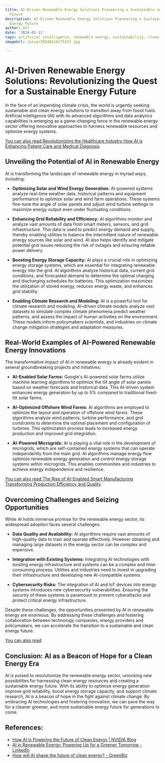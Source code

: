 ```yaml
---
title: AI-Driven Renewable Energy Solutions Pioneering a Sustainable and Clean Energy
  Future
description: AI-Driven Renewable Energy Solutions Pioneering a Sustainable and Clean
  Energy Future
author: Usf
date: '2024-01-11'
tags: artificial intelligence, renewable energy, sustainability, clean energy
imageUrl: /pixa/20240116175233.jpg

---
```

#  AI-Driven  Renewable Energy Solutions:  Revolutionizing the Quest for a Sustainable Energy Future

In the face of an impending  climate  crisis, the world is urgently seeking sustainable and clean energy solutions to transition away from fossil fuels. Artificial intelligence (AI) with its advanced algorithms and data analytics capabilities  is emerging as a game-changing force in the renewable  energy sector offering innovative approaches to harness renewable resources and optimize energy systems.

[You can also read Revolutionizing the Healthcare Industry How AI is Enhancing Patient Care and Medical Diagnosis](Revolutionizing%20the%20Healthcare%20Industry%20How%20AI%20is%20Enhancing%20Patient%20Care%20and%20Medical%20Diagnosis)


## Unveiling the Potential of AI in Renewable Energy

AI is transforming the landscape of renewable energy  in myriad ways, including:

* **Optimizing Solar and Wind Energy Generation:** AI-powered systems analyze real-time weather data, historical patterns and  equipment  performance  to optimize solar and wind farm operations. These systems fine-tune the angle of solar panels and adjust wind turbine settings to maximize energy output  even under fluctuating conditions.

* **Enhancing Grid Reliability and Efficiency:** AI algorithms monitor and analyze vast amounts of data from smart  meters, sensors,  and grid infrastructure. This data is used to predict energy demand and supply, thereby enabling utilities to balance the intermittent nature of renewable energy sources like solar and wind. AI also  helps identify and mitigate potential grid issues reducing the risk of outages and ensuring reliable power  delivery.

* **Boosting Energy Storage Capacity:** AI plays a crucial  role in optimizing energy storage systems, which are essential for integrating renewable energy  into the  grid. AI algorithms analyze historical data, current grid conditions, and forecasted demand to determine the optimal charging and discharging schedules for batteries. This  optimization maximizes the utilization of stored energy, reduces energy waste, and enhances grid stability.

* **Enabling Climate Research and  Modeling:** AI is a powerful tool for climate research and  modeling. AI-driven climate  models analyze vast datasets  to simulate complex climate phenomena predict weather patterns,  and assess the impact of human activities on  the  environment. These models inform policymakers scientists, and industries on climate change mitigation  strategies and adaptation measures.

## Real-World  Examples of AI-Powered Renewable Energy Innovations

The  transformative impact of AI in renewable energy is already evident in several groundbreaking projects and initiatives:

*  **AI-Enabled Solar Farms:** Google's AI-powered solar  farms utilize machine learning algorithms to optimize the tilt angle of  solar  panels based on  weather forecasts and historical data. This AI-driven system enhances energy  generation by up to 5% compared to  traditional fixed-tilt solar farms.

* **AI-Optimized Offshore Wind Farms:** AI algorithms are employed to optimize the layout and  operation of offshore wind farms. These algorithms analyze wind patterns, turbine performance,  and  grid constraints to determine the optimal placement  and configuration of turbines. This  optimization process leads to increased energy production and improved grid integration.

* **AI-Powered Microgrids:** AI is playing a vital role in the development  of microgrids, which are self-contained energy systems that can operate independently  from the main grid. AI algorithms manage energy flow optimize renewable energy  generation and control energy storage systems within  microgrids. This enables communities and industries to achieve  energy independence and resilience.

[You can also read The Rise of AI-Enabled Smart Manufacturing Transforming  Production Efficiency and Quality](The%20Rise%20of%20AI-Enabled%20Smart%20Manufacturing%20Transforming%20Production%20Efficiency%20and%20Quality)


## Overcoming Challenges  and Seizing Opportunities

While AI holds immense  promise for the  renewable energy sector,  its widespread adoption  faces several challenges:

* **Data Quality and Availability:** AI algorithms require  vast amounts of high-quality data to  train and operate effectively. However obtaining and managing  large datasets in the energy sector can be complex and expensive.

* **Integration with Existing Systems:** Integrating AI technologies with existing energy infrastructure and systems can be a complex and time-consuming process. Utilities and industries need to invest in upgrading their infrastructure and developing new AI-compatible systems.

* **Cybersecurity Risks:** The integration of AI and  IoT devices into energy  systems introduces new cybersecurity vulnerabilities. Ensuring the  security of these systems is paramount to prevent  cyberattacks and protect critical energy infrastructure.

Despite  these challenges, the opportunities presented by AI in renewable energy are  enormous. By addressing these challenges and fostering collaboration between  technology  companies,  energy providers and policymakers, we can accelerate the transition to a sustainable  and clean energy future.

[You can also read ]()


## Conclusion: AI as a Beacon of Hope for a  Clean Energy Era

AI is poised to revolutionize the renewable energy sector, unlocking new  possibilities for harnessing clean energy resources and creating a sustainable energy future.  With its ability to optimize energy generation  improve grid reliability, boost energy storage capacity, and support climate  research, AI is a beacon of hope in the fight  against climate change. By  embracing AI technologies and fostering innovation, we can pave the way for a cleaner greener, and more sustainable energy  future for generations  to come.

## References:
- [How AI Is Powering the Future of Clean Energy | NVIDIA Blog](https://blogs.nvidia.com/blog/i-am-ai-clean-energy/)
- [AI in Renewable Energy: Powering Up for a Greener Tomorrow - LinkedIn](https://www.linkedin.com/pulse/ai-renewable-energy-powering-up-greener-tomorrow-neil-sahota)
- [How will AI shape the future of clean energy? - GreenBiz](https://www.greenbiz.com/article/how-will-ai-shape-future-clean-energy)
